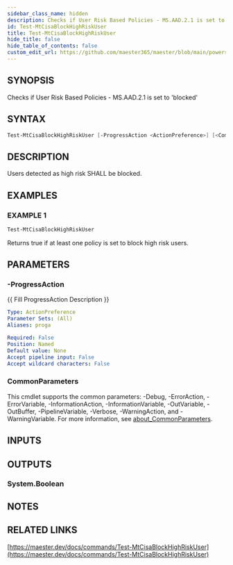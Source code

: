 ```yaml
---
sidebar_class_name: hidden
description: Checks if User Risk Based Policies - MS.AAD.2.1 is set to 'blocked'
id: Test-MtCisaBlockHighRiskUser
title: Test-MtCisaBlockHighRiskUser
hide_title: false
hide_table_of_contents: false
custom_edit_url: https://github.com/maester365/maester/blob/main/powershell/public/Test-MtCisaBlockHighRiskUser.ps1
---
```


## SYNOPSIS

Checks if User Risk Based Policies - MS.AAD.2.1 is set to 'blocked'

## SYNTAX

```powershell
Test-MtCisaBlockHighRiskUser [-ProgressAction <ActionPreference>] [<CommonParameters>]
```

## DESCRIPTION

Users detected as high risk SHALL be blocked.

## EXAMPLES

### EXAMPLE 1

```powershell
Test-MtCisaBlockHighRiskUser
```

Returns true if at least one policy is set to block high risk users.

## PARAMETERS

### -ProgressAction

\{\{ Fill ProgressAction Description \}\}

```yaml
Type: ActionPreference
Parameter Sets: (All)
Aliases: proga

Required: False
Position: Named
Default value: None
Accept pipeline input: False
Accept wildcard characters: False
```

### CommonParameters

This cmdlet supports the common parameters: -Debug, -ErrorAction, -ErrorVariable, -InformationAction, -InformationVariable, -OutVariable, -OutBuffer, -PipelineVariable, -Verbose, -WarningAction, and -WarningVariable. For more information, see [about_CommonParameters](http://go.microsoft.com/fwlink/?LinkID=113216).

## INPUTS

## OUTPUTS

### System.Boolean

## NOTES

## RELATED LINKS

[https://maester.dev/docs/commands/Test-MtCisaBlockHighRiskUser](https://maester.dev/docs/commands/Test-MtCisaBlockHighRiskUser)

